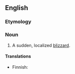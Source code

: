 ==English==

===Etymology===
{{compound|snow|squall|lang=en}}

===Noun===
{{wikipedia}}
{{en-noun}}

# A sudden, localized [[blizzard]].

====Translations====
{{trans-top|sudden, localized blizzard}}
* Finnish: {{t+|fi|lumipyry}}
{{trans-mid}}
{{trans-bottom}}
